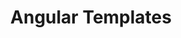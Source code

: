 ---
id: "q_angular_easy_013"
questionType: "MULTIPLE_CHOICE"
title: "Angular Templates"
description: "Where is the HTML template for a component typically defined?"
difficulty: "EASY"
category: "Angular"
options:
  - "In the module"
  - "In the CSS file"
  - "In the component's templateUrl"
  - "In the service"
correctAnswer: 2
---